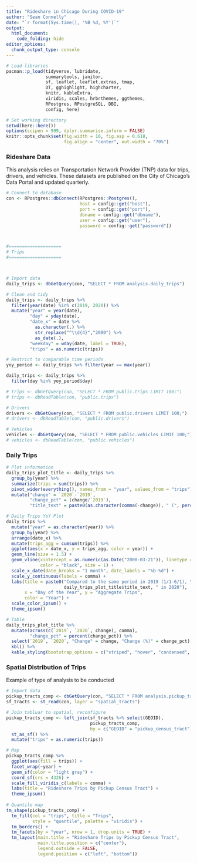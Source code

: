 ```yaml
---
title: "Rideshare in Chicago During COVID-19"
author: "Sean Connelly"
date: "`r format(Sys.time(), '%B %d, %Y')`"
output:
  html_document:
    code_folding: hide
editor_options: 
  chunk_output_type: console
---
```


```r

# Load libraries
pacman::p_load(tidyverse, lubridate,
               summarytools, janitor, 
               sf, leaflet, leaflet.extras, tmap,
               DT, gghighlight, highcharter,
               knitr, kableExtra,
               viridis, scales, hrbrthemes, ggthemes, 
               RPostgres, RPostgreSQL, DBI,
               config, here)

# Set working directory
setwd(here::here())
options(scipen = 999, dplyr.summarise.inform = FALSE)
knitr::opts_chunk$set(fig.width = 10, fig.asp = 0.618,
                      fig.align = "center", out.width = "70%")

```

### Rideshare Data

This analysis relies on Transportation Network Provider (TNP) data for trips, drivers, and vehicles. These datasets are published on the City of Chicago's Data Portal and updated quarterly.

```r

# Connect to database
con <- RPostgres::dbConnect(RPostgres::Postgres(), 
                            host = config::get("host"),
                            port = config::get("port"),
                            dbname = config::get("dbname"),
                            user = config::get("user"), 
                            password = config::get("password"))



#====================
# Trips
#====================



# Import data
daily_trips <- dbGetQuery(con, "SELECT * FROM analysis.daily_trips")

# Clean and tidy
daily_trips <- daily_trips %>% 
  filter(year(date) %in% c(2019, 2020)) %>% 
  mutate("year" = year(date),
         "day" = yday(date),
         "date_x" = date %>% 
           as.character(.) %>%
           str_replace("^\\d{4}","2000") %>% 
           as_date(.),
         "weekday" = wday(date, label = TRUE),
         "trips" = as.numeric(trips)) 

# Restrict to comparable time periods
yoy_period <- daily_trips %>% filter(year == max(year))

daily_trips <- daily_trips %>% 
  filter(day %in% yoy_period$day)

# trips <- dbGetQuery(con, "SELECT * FROM public.trips LIMIT 100;")
# trips <- dbReadTable(con, "public.trips")

# Drivers
drivers <- dbGetQuery(con, "SELECT * FROM public.drivers LIMIT 100;")
# drivers <- dbReadTable(con, "public.drivers")

# Vehicles
vehicles <- dbGetQuery(con, "SELECT * FROM public.vehicles LIMIT 100;")
# vehicles <- dbReadTable(con, "public.vehicles")

```

### Daily Trips

```r

# Plot information
daily_trips_plot_title <- daily_trips %>%
  group_by(year) %>%
  summarize(trips = sum(trips)) %>%
  pivot_wider(everything(), names_from = "year", values_from = "trips") %>% 
  mutate("change" = `2020`-`2019`,
         "change_pct" = (change/`2019`),
         "title_text" = paste0(as.character(comma(-change)), " (", percent(change_pct), ")"))

# Daily Trips YoY Plot
daily_trips %>% 
  mutate("year" = as.character(year)) %>% 
  group_by(year) %>% 
  arrange(date_x) %>%
  mutate(trips_agg = cumsum(trips)) %>% 
  ggplot(aes(x = date_x, y = trips_agg, color = year)) +
  geom_line(size = 1.5) +
  geom_vline(xintercept = as.numeric(as.Date("2000-03-21")), linetype = 4, 
             color = "black", size = 1) +
  scale_x_date(date_breaks = "1 month", date_labels = "%b-%d") +
  scale_y_continuous(labels = comma) +
  labs(title = paste0("Compared to the same period in 2019 (1/1-6/1), \nrideshare trips have decreased by ",
                      daily_trips_plot_title$title_text, " in 2020"),
       x = "Day of the Year", y = "Aggregate Trips",
       color = "Year") +
  scale_color_ipsum() +
  theme_ipsum()

# Table
daily_trips_plot_title %>% 
  mutate(across(c(`2019`, `2020`, change), comma),
         "change_pct" = percent(change_pct)) %>% 
  select(`2019`, `2020`, "Change" = change, "Change (%)" = change_pct) %>% 
  kbl() %>% 
  kable_styling(bootstrap_options = c("striped", "hover", "condensed", "responsive"))

```

### Spatial Distribution of Trips

Example of type of analysis to be conducted

```r

# Import data
pickup_tracts_comp <- dbGetQuery(con, "SELECT * FROM analysis.pickup_tracts_comp")
sf_tracts <- st_read(con, layer = "spatial_tracts")

# Join tabluar to spatial, reconfigure
pickup_tracts_comp <- left_join(sf_tracts %>% select(GEOID),
                                pickup_tracts_comp,
                                by = c("GEOID" = "pickup_census_tract")) %>% 
  st_as_sf() %>% 
  mutate("trips" = as.numeric(trips))

# Map
pickup_tracts_comp %>% 
  ggplot(aes(fill = trips)) +
  facet_wrap(~year) +
  geom_sf(color = "light gray") +
  coord_sf(crs = 4326) +
  scale_fill_viridis_c(labels = comma) +
  labs(title = "Rideshare Trips by Pickup Census Tract") +
  theme_ipsum()
  
# Quantile map
tm_shape(pickup_tracts_comp) +
  tm_fill(col = "trips", title = "Trips",
          style = "quantile", palette = "viridis") +
  tm_borders() +
  tm_facets(by = "year", nrow = 1, drop.units = TRUE) +
  tm_layout(main.title = "Rideshare Trips by Pickup Census Tract", 
            main.title.position = c("center"),
            legend.outside = FALSE, 
            legend.position = c("left", "bottom"))

```

